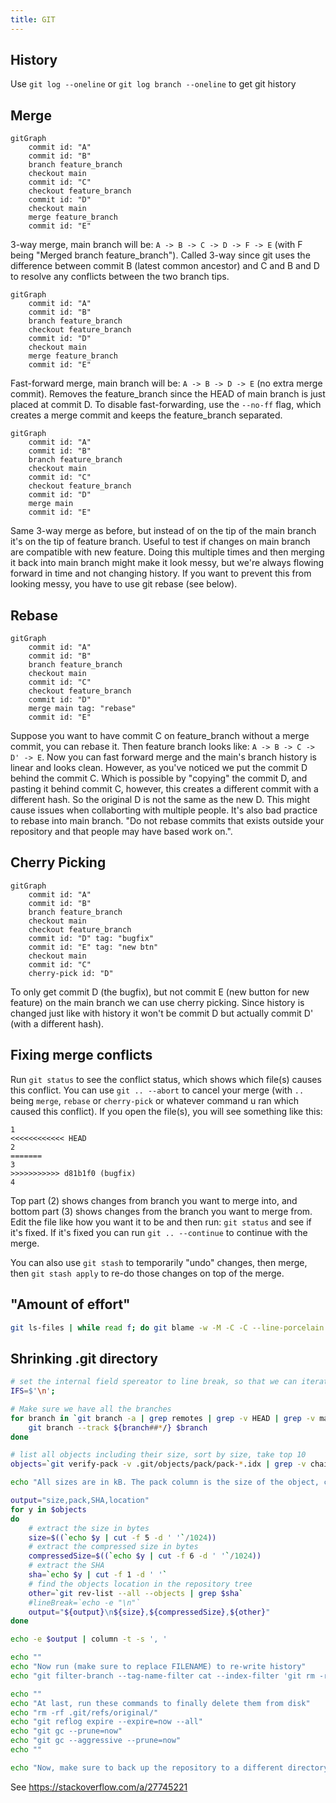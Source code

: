 ```yaml
---
title: GIT
---
```


## History

Use `git log --oneline` or `git log branch --oneline` to get git history

## Merge
```mermaid
gitGraph
	commit id: "A"
	commit id: "B"
	branch feature_branch
	checkout main
	commit id: "C"
	checkout feature_branch
	commit id: "D"
	checkout main
	merge feature_branch
	commit id: "E"
```
3-way merge, main branch will be: `A -> B -> C -> D -> F -> E` (with F being "Merged branch feature_branch").
Called 3-way since git uses the difference between commit B (latest common ancestor) and C and B and D to resolve any conflicts between the two branch tips.

```mermaid
gitGraph
	commit id: "A"
	commit id: "B"
	branch feature_branch
	checkout feature_branch
	commit id: "D"
	checkout main
	merge feature_branch
	commit id: "E"
```
Fast-forward merge, main branch will be: `A -> B -> D -> E` (no extra merge commit). Removes the feature_branch since the HEAD of main branch is just placed at commit D. To disable fast-forwarding, use the `--no-ff` flag, which creates a merge commit and keeps the feature_branch separated.

```mermaid
gitGraph
	commit id: "A"
	commit id: "B"
	branch feature_branch
	checkout main
	commit id: "C"
	checkout feature_branch
	commit id: "D"
	merge main
	commit id: "E"
```
Same 3-way merge as before, but instead of on the tip of the main branch it's on the tip of feature branch. Useful to test if changes on main branch are compatible with new feature.
Doing this multiple times and then merging it back into main branch might make it look messy, but we're always flowing forward in time and not changing history. If you want to prevent this from looking messy, you have to use git rebase (see below).

## Rebase
```mermaid
gitGraph
	commit id: "A"
	commit id: "B"
	branch feature_branch
	checkout main
	commit id: "C"
	checkout feature_branch
	commit id: "D"
	merge main tag: "rebase"
	commit id: "E"
```
Suppose you want to have commit C on feature_branch without a merge commit, you can rebase it. Then feature branch looks like: `A -> B -> C -> D' -> E`. Now you can fast forward merge and the main's branch history is linear and looks clean.
However, as you've noticed we put the commit D behind the commit C. Which is possible by "copying" the commit D, and pasting it behind commit C, however, this creates a different commit with a different hash. So the original D is not the same as the new D. This might cause issues when collaborting with multiple people. It's also bad practice to rebase into main branch.
"Do not rebase commits that exists outside your repository and that people may have based work on.".

## Cherry Picking
```mermaid
gitGraph
	commit id: "A"
	commit id: "B"
	branch feature_branch
	checkout main
	checkout feature_branch
	commit id: "D" tag: "bugfix"
	commit id: "E" tag: "new btn"
	checkout main
	commit id: "C"
	cherry-pick id: "D"
```
To only get commit D (the bugfix), but not commit E (new button for new feature) on the main branch we can use cherry picking. Since history is changed just like with history it won't be commit D but actually commit D' (with a different hash).

## Fixing merge conflicts
Run `git status` to see the conflict status, which shows which file(s) causes this conflict.
You can use `git .. --abort` to cancel your merge (with `..` being `merge`, `rebase` or `cherry-pick` or whatever command u ran which caused this conflict).
If you open the file(s), you will see something like this:
```
1
<<<<<<<<<<<< HEAD
2
=======
3
>>>>>>>>>>> d81b1f0 (bugfix)
4
```
Top part (2) shows changes from branch you want to merge into, and bottom part (3) shows changes from the branch you want to merge from. Edit the file like how you want it to be and then run: `git status` and see if it's fixed.
If it's fixed you can run `git .. --continue` to continue with the merge.

You can also use `git stash` to temporarily "undo" changes, then merge, then `git stash apply` to re-do those changes on top of the merge.

## "Amount of effort"

```bash
git ls-files | while read f; do git blame -w -M -C -C --line-porcelain "$f" | grep -I '^author '; done | sort -f | uniq -ic | sort -n --reverse
```

## Shrinking .git directory

```bash
# set the internal field spereator to line break, so that we can iterate easily over the verify-pack output
IFS=$'\n';

# Make sure we have all the branches
for branch in `git branch -a | grep remotes | grep -v HEAD | grep -v master`; do
    git branch --track ${branch##*/} $branch
done

# list all objects including their size, sort by size, take top 10
objects=`git verify-pack -v .git/objects/pack/pack-*.idx | grep -v chain | sort -k3nr | head`

echo "All sizes are in kB. The pack column is the size of the object, compressed, inside the pack file."

output="size,pack,SHA,location"
for y in $objects
do
    # extract the size in bytes
    size=$((`echo $y | cut -f 5 -d ' '`/1024))
    # extract the compressed size in bytes
    compressedSize=$((`echo $y | cut -f 6 -d ' '`/1024))
    # extract the SHA
    sha=`echo $y | cut -f 1 -d ' '`
    # find the objects location in the repository tree
    other=`git rev-list --all --objects | grep $sha`
    #lineBreak=`echo -e "\n"`
    output="${output}\n${size},${compressedSize},${other}"
done

echo -e $output | column -t -s ', '

echo ""
echo "Now run (make sure to replace FILENAME) to re-write history"
echo "git filter-branch --tag-name-filter cat --index-filter 'git rm -r --cached --ignore-unmatch FILENAME' --prune-empty -f -- --all"

echo ""
echo "At last, run these commands to finally delete them from disk"
echo "rm -rf .git/refs/original/"
echo "git reflog expire --expire=now --all"
echo "git gc --prune=now"
echo "git gc --aggressive --prune=now"
echo ""

echo "Now, make sure to back up the repository to a different directory and force-push"
```

See https://stackoverflow.com/a/27745221